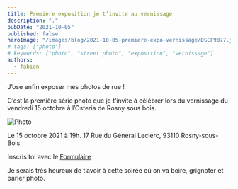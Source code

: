 ```yaml
---
title: Première exposition je t’invite au vernissage
description: "."
pubDate: "2021-10-05"
published: false
heroImage: "/images/blog/2021-10-05-premiere-expo-vernissage/DSCF9077.jpg"
# tags: ["photo"]
# keywords: ["photo", "street photo", "exposition", "vernissage"]
authors:
  - fabien
---
```


J’ose enfin exposer mes photos de rue !

C’est la première série photo que je t’invite à célébrer lors du vernissage du vendredi 15 octobre à l’Osteria de Rosny sous bois.

![Photo](/images/blog/2021-10-05-premiere-expo-vernissage/DSCF9077.jpg)

Le 15 octobre 2021 à 19h.
17 Rue du Général Leclerc, 93110 Rosny-sous-Bois

Inscris toi avec le [Formulaire](https://fabienchampigny.typeform.com/to/eLwNUYD1)

Je serais très heureux de t’avoir à cette soirée où on va boire, grignoter et parler photo.
